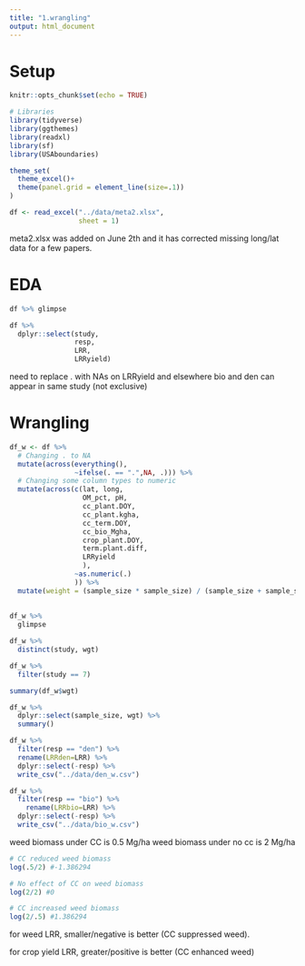 ```yaml
---
title: "1.wrangling"
output: html_document
---
```

# Setup  
```r
knitr::opts_chunk$set(echo = TRUE)

# Libraries
library(tidyverse)
library(ggthemes)
library(readxl)
library(sf)
library(USAboundaries)

```

```r
theme_set(
  theme_excel()+
  theme(panel.grid = element_line(size=.1))
)
```

```r
df <- read_excel("../data/meta2.xlsx", 
                 sheet = 1)
```

meta2.xlsx was added on June 2th and it has corrected missing  long/lat data for a few papers.  

# EDA  
```r
df %>% glimpse
```

```r
df %>%
  dplyr::select(study,
                resp,
                LRR,
                LRRyield)
```
need to replace . with NAs on LRRyield and elsewhere
bio and den can appear in same study (not exclusive)  

# Wrangling  
```r
df_w <- df %>%
  # Changing . to NA
  mutate(across(everything(), 
                ~ifelse(. == ".",NA, .))) %>%
  # Changing some column types to numeric
  mutate(across(c(lat, long,
                  OM_pct, pH,
                  cc_plant.DOY,  
                  cc_plant.kgha, 
                  cc_term.DOY,
                  cc_bio_Mgha,
                  crop_plant.DOY,
                  term.plant.diff,
                  LRRyield
                  ),
                ~as.numeric(.)
                )) %>%
  mutate(weight = (sample_size * sample_size) / (sample_size + sample_size))
  
  
df_w %>% 
  glimpse
```

```r
df_w %>%
  distinct(study, wgt)

df_w %>%
  filter(study == 7)

summary(df_w$wgt)

df_w %>%
  dplyr::select(sample_size, wgt) %>%
  summary()

```


```r
df_w %>%
  filter(resp == "den") %>%
  rename(LRRden=LRR) %>%
  dplyr::select(-resp) %>%
  write_csv("../data/den_w.csv")

df_w %>%
  filter(resp == "bio") %>%
    rename(LRRbio=LRR) %>%
  dplyr::select(-resp) %>%
  write_csv("../data/bio_w.csv")
```


weed biomass under CC is 0.5 Mg/ha
weed biomass under no cc is 2 Mg/ha
```r
# CC reduced weed biomass
log(.5/2) #-1.386294

# No effect of CC on weed biomass
log(2/2) #0

# CC increased weed biomass
log(2/.5) #1.386294


```
for weed LRR, smaller/negative is better (CC suppressed weed).

for crop yield LRR, greater/positive is better (CC enhanced weed)









